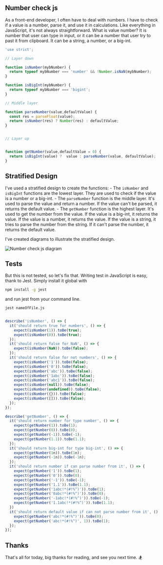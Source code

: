 
<BaseLayout>
 <Prose>

## Number check js

As a front-end developer, I often have to deal with numbers. I have to check if a value is a number, parse it, and use it in calculations. 
Like everything in JavaScript, it's not always straightforward.
What is value number? It is number that user can type in input, or it can be a number that user try to past it from clipboard.
It can be a string, a number, or a big-int.




```javascript
'use strict';

// Layer down

function isNumber(mybNumber) {
  return typeof mybNumber === 'number' && !Number.isNaN(mybNumber);
}

function isBigInt(mybNumber) {
  return typeof mybNumber === 'bigint';
}

// Middle layer

function parseNumber(value,defaultValue) {
  const res = parseFloat(value);
  return isNumber(res) ? Number(res) : defaultValue;
}


// Layer up


function getNumber(value,defaultValue = 0) {
  return isBigInt(value) ?  value : parseNumber(value, defaultValue);
}

```

## Stratified Design

I've used a stratified design to create the functions: 
    - The `isNumber` and `isBigInt` functions are the lowest layer. They are used to check if the value is a number or a big-int.
    - The `parseNumber` function is the middle layer. It's used to parse the value and return a number. If the value can't be parsed, it returns the default value.
    - The `getNumber` function is the highest layer. It's used to get the number from the value. If the value is a big-int, it returns the value. If the value is a number, it returns the value. If the value is a string, it tries to parse the number from the string. If it can't parse the number, it returns the default value.


I've created diagrams to illustrate the stratified design.

<Image src={diagarm} alt="Number check js diagram" />


## Tests

But this is not tested, so let's fix that.
Writing test in JavaScript is easy, thank to Jest. Simply install it global 
with
```bash
npm install -g jest
```
and run jest from your command line.
```bash
jest nameOfFile.js
```

```javascript

describe('isNumber', () => {
  it('should return true for numbers', () => {
    expect(isNumber(1)).toBe(true);
    expect(isNumber(0)).toBe(true);
  });
  it('should return false for NaN', () => {
    expect(isNumber(NaN)).toBe(false);
  });
  it('should return false for not numbers', () => {
    expect(isNumber('1')).toBe(false);
    expect(isNumber('0')).toBe(false);
    expect(isNumber('abc')).toBe(false);
    expect(isNumber('1abc')).toBe(false);
    expect(isNumber('abc1')).toBe(false);
    expect(isNumber(null)).toBe(false);
    expect(isNumber(undefined)).toBe(false);
    expect(isNumber({})).toBe(false);
    expect(isNumber([])).toBe(false);
  });
});

describe('getNumber', () => {
  it('should return number for type number', () => {
    expect(getNumber(1)).toBe(1);
    expect(getNumber(0)).toBe(0);
    expect(getNumber(-1)).toBe(-1);
    expect(getNumber(1.1)).toBe(1.1);
  });
  it('should return big-int for type big-int', () => {
    expect(getNumber(1n)).toBe(1n);
    expect(getNumber(-1n)).toBe(-1n);
  });
  it('should return number if can parse number from it', () => {
    expect(getNumber('1')).toBe(1);
    expect(getNumber('0')).toBe(0);
    expect(getNumber('-1')).toBe(-1);
    expect(getNumber('1.1')).toBe(1.1);
    expect(getNumber('1abc!*(#!%^)')).toBe(1);
    expect(getNumber('0abc!*(#!%^)')).toBe(0);
    expect(getNumber('-1abc!*(#!%^)')).toBe(-1);
    expect(getNumber('1.1abc!*(#!%^)')).toBe(1.1);
  })
  it('should return default value if can not parse number from it', () => {
    expect(getNumber('abc!*(#!%^)')).toBe(0);
    expect(getNumber('abc!*(#!%^)', 1)).toBe(1);
  });
});
```

## Thanks
That's all for today, big thanks for reading, and see you next time. 🏂

  </Prose>
</BaseLayout>
